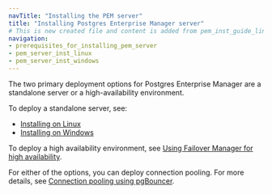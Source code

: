 ```yaml
---
navTitle: "Installing the PEM server"
title: "Installing Postgres Enterprise Manager server"
# This is new created file and content is added from pem_inst_guide_linux/04_installing_postgres_enterprise_manager/index.mdx
navigation:
- prerequisites_for_installing_pem_server
- pem_server_inst_linux
- pem_server_inst_windows
---
```


The two primary deployment options for Postgres Enterprise Manager are a standalone server or a high-availability environment.

To deploy a standalone server, see:
-   [Installing on Linux](pem_server_inst_linux)
-   [Installing on Windows](pem_server_inst_windows)

To deploy a high availability environment, see [Using Failover Manager for high availability](../considerations/setup_ha_using_efm).

For either of the options, you can deploy connection pooling. For more details, see [Connection pooling using pgBouncer](../considerations/pem_pgbouncer).
